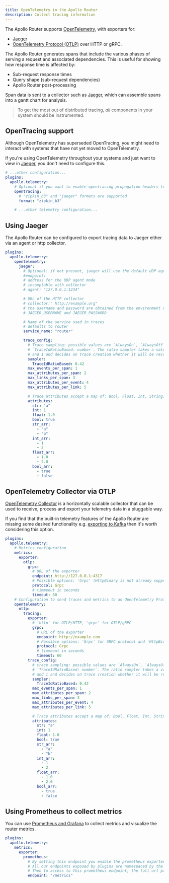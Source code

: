 ```yaml
---
title: OpenTelemetry in the Apollo Router
description: Collect tracing information
---
```



The Apollo Router supports [OpenTelemetry](https://opentelemetry.io/), with exporters for:

- [Jaeger](https://www.jaegertracing.io/)
- [OpenTelemetry Protocol (OTLP)](https://github.com/open-telemetry/opentelemetry-specification/blob/main/specification/protocol/otlp.md) over HTTP or gRPC.

The Apollo Router generates spans that include the various phases of serving a request and associated dependencies. This is useful for showing how response time is affected by:

- Sub-request response times
- Query shape (sub-request dependencies)
- Apollo Router post-processing

Span data is sent to a collector such as [Jaeger](https://www.jaegertracing.io/), which can assemble spans into a gantt chart for analysis.

> To get the most out of distributed tracing, _all_ components in your system should be instrumented.

## OpenTracing support

Although OpenTelemetry has superseded OpenTracing, you might need to interact with systems that have not yet moved to OpenTelemetry.

If you're using OpenTelemetry throughout your systems and just want to view in [Jaeger](https://www.jaegertracing.io/), you don't need to configure this.

```yaml title="router.yaml"
# ...other configuration...
plugins:
  apollo.telemetry:
    # Optional if you want to enable opentracing propagation headers to your subgraphs
    opentracing:
      # "zipkin_b3" and "jaeger" formats are supported
      format: "zipkin_b3"

    # ...other telemetry configuration...
```

## Using Jaeger

The Apollo Router can be configured to export tracing data to Jaeger either via an agent or http collector.

```yaml title="router.yaml"
plugins:
  apollo.telemetry:
    opentelemetry:
      jaeger:
        # Optional: if not present, jaeger will use the default UDP agent address
        #endpoint:
        # address for the UDP agent mode
        # incomptable with collector
        # agent: "127.0.0.1:1234"

        # URL of the HTTP collector
        # collector:" http://example.org"
        # the username and password are obtained from the environment variables
        # JAEGER_USERNAME and JAEGER_PASSWORD

        # Name of the service used in traces
        # defaults to router
        service_name: "router"

        trace_config:
          # Trace sampling: possible values are `AlwaysOn`, `AlwaysOff`, or
          # `TraceIdRatioBased: number`. The ratio sampler takes a value between 0
          # and 1 and decides on trace creation whether it will be recorded.
          sampler:
            TraceIdRatioBased: 0.42
          max_events_per_span: 1
          max_attributes_per_span: 2
          max_links_per_span: 3
          max_attributes_per_event: 4
          max_attributes_per_link: 5

          # Trace attributes accept a map of: Bool, Float, Int, String, Bool[], Float[], Int[], String[]
          attributes:
            str: "a"
            int: 1
            float: 1.0
            bool: true
            str_arr:
              - "a"
              - "b"
            int_arr:
              - 1
              - 2
            float_arr:
              - 1.0
              - 2.0
            bool_arr:
              - true
              - false
```

## OpenTelemetry Collector via OTLP

[OpenTelemetry Collector](https://opentelemetry.io/docs/collector/) is a horizontally scalable collector that can be used to receive, process and export your telemetry data in a pluggable way.

If you find that the built-in telemetry features of the Apollo Router are missing some desired functionality e.g. [exporting to Kafka](https://opentelemetry.io/docs/collector/configuration/#exporters) then it's worth considering this option.

```yaml title="router.yaml"
plugins:
  apollo.telemetry:
    # Metrics configuration
    metrics:
      exporter:
        otlp:
          grpc:
            # URL of the exporter
            endpoint: http://127.0.0.1:4317
            # Possible options: 'Grpc' (HttpBinary is not already supported for metrics)
            protocol: Grpc
            # timmeout in seconds
            timeout: 60
    # Configuration to send traces and metrics to an OpenTelemetry Protocol compatible service
    opentelemetry:
      otlp:
        tracing:
          exporter:
            # 'http' for OTLP/HTTP, 'grpc' for OTLP/gRPC
            grpc:
              # URL of the exporter
              endpoint: http://example.com
              # Possible options: 'Grpc' for GRPC protocol and 'HttpBinary' for HTTP protocol with binary protobuf
              protocol: Grpc
              # timmeout in seconds
              timeout: 60
          trace_config:
            # trace sampling: possible values are `AlwaysOn`, `AlwaysOff`, or
            # `TraceIdRatioBased: number`. The ratio sampler takes a value between 0
            # and 1 and decides on trace creation whether it will be recorded.
            sampler:
              TraceIdRatioBased: 0.42
            max_events_per_span: 1
            max_attributes_per_span: 2
            max_links_per_span: 3
            max_attributes_per_event: 4
            max_attributes_per_link: 5

            # Trace attributes accept a map of: Bool, Float, Int, String, Bool[], Float[], Int[], String[]
            attributes:
              str: "a"
              int: 1
              float: 1.0
              bool: true
              str_arr:
                - "a"
                - "b"
              int_arr:
                - 1
                - 2
              float_arr:
                - 1.0
                - 2.0
              bool_arr:
                - true
                - false
```

## Using Prometheus to collect metrics

You can use [Prometheus and Grafana](https://prometheus.io/docs/visualization/grafana/) to collect metrics and visualize the router metrics.

```yaml title="router.yaml"
plugins:
  apollo.telemetry:
    metrics:
      exporter:
        prometheus:
          # By setting this endpoint you enable the prometheus exporter
          # All our endpoints exposed by plugins are namespaced by the name of the plugin
          # Then to access to this prometheus endpoint, the full url path will be `/plugins/apollo.telemetry/metrics`
          endpoint: "/metrics"
```
